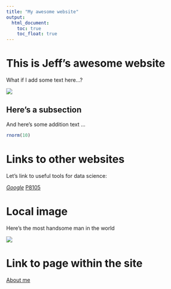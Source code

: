 ```yaml
---
title: "My awesome website"
output: 
  html_document:
    toc: true
    toc_float: true
---
```


# This is Jeff's awesome website

What if I add some text here...?

![](https://media.giphy.com/media/drXGoW1iudhKw/giphy.gif)

## Here's a subsection

And here's some addition text ...

```r
rnorm(10)
```

# Links to other websites

Let's link to useful tools for data science:

*[Google](https://www.google.com)
*[P8105](https://p8105.com)

# Local image

Here's the most handsome man in the world

![](images/Red.JPG)

# Link to page within the site

[About me](about.html)

